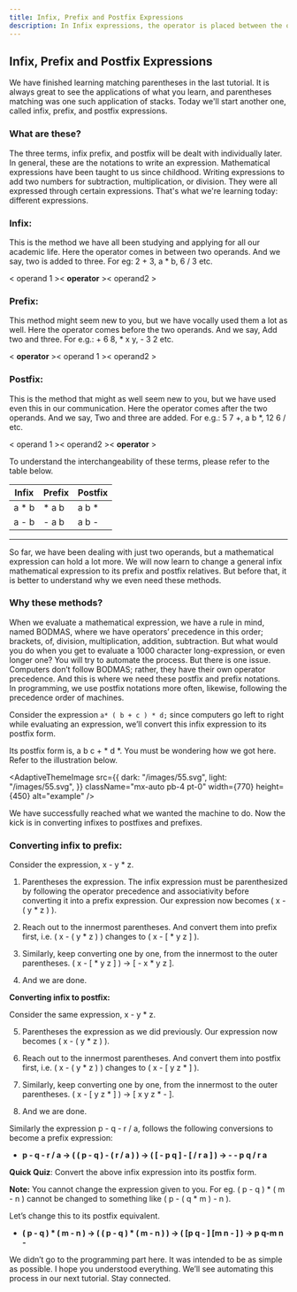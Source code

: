```yaml
---
title: Infix, Prefix and Postfix Expressions
description: In Infix expressions, the operator is placed between the operands (e.g., A + B), while in Prefix expressions, the operator precedes the operands (e.g., +AB), and in Postfix expressions, the operator follows the operands (e.g., AB+)..
---
```


## Infix, Prefix and Postfix Expressions

We have finished learning matching parentheses in the last tutorial. It is always great to see the applications of what you learn, and parentheses matching was one such application of stacks. Today we'll start another one, called infix, prefix, and postfix expressions.

### What are these?

The three terms, infix prefix, and postfix will be dealt with individually later. In general, these are the notations to write an expression. Mathematical expressions have been taught to us since childhood. Writing expressions to add two numbers for subtraction, multiplication, or division. They were all expressed through certain expressions. That's what we're learning today: different expressions.

### Infix:

This is the method we have all been studying and applying for all our academic life. Here the operator comes in between two operands. And we say, two is added to three. For eg: 2 + 3, a * b, 6 / 3 etc.

< operand 1 >< **operator** >< operand2 >

### Prefix:

This method might seem new to you, but we have vocally used them a lot as well. Here the operator comes before the two operands. And we say, Add two and three. For e.g.:  + 6 8, * x y, -  3 2 etc.

< **operator** >< operand 1 >< operand2 >

### Postfix:

This is the method that might as well seem new to you, but we have used even this in our communication. Here the operator comes after the two operands. And we say, Two and three are added. For e.g.:  5 7 +, a  b *,  12 6 / etc.

< operand 1 >< operand2 >< **operator** >

To understand the interchangeability of these terms, please refer to the table below.

| **Infix**       | **Prefix**   | **Postfix** |
|-----------------|--------------|-------------|
|    a * b        |     * a b    |      a b *  |
|    a - b        |     -  a b   |      a b -  | 
------------------------------------------------

So far, we have been dealing with just two operands, but a mathematical expression can hold a lot more. We will now learn to change a general infix mathematical expression to its prefix and postfix relatives. But before that, it is better to understand why we even need these methods.

### Why these methods?

When we evaluate a mathematical expression, we have a rule in mind, named BODMAS, where we have operators’ precedence in this order; brackets, of, division, multiplication, addition, subtraction. But what would you do when you get to evaluate a 1000 character long-expression, or even longer one? You will try to automate the process. But there is one issue. Computers don’t follow BODMAS; rather, they have their own operator precedence. And this is where we need these postfix and prefix notations. In programming, we use postfix notations more often, likewise, following the precedence order of machines. 

Consider the expression `a* ( b + c ) * d;` since computers go left to right while evaluating an expression, we’ll convert this infix expression to its postfix form.

Its postfix form is, a b c + * d *.  You must be wondering how we got here. Refer to the illustration below.

<AdaptiveThemeImage
  src={{
    dark: "/images/55.svg",
    light: "/images/55.svg",
  }}
  className="mx-auto pb-4 pt-0"
  width={770}
  height={450}
  alt="example"
/>

We have successfully reached what we wanted the machine to do. Now the kick is in converting infixes to postfixes and prefixes.

### Converting infix to prefix:

Consider the expression, x - y * z.

1. Parentheses the expression. The infix expression must be parenthesized by following the operator precedence and associativity before converting it into a prefix expression. Our expression now becomes ( x - ( y * z ) ).

2. Reach out to the innermost parentheses. And convert them into prefix first, i.e.  ( x - ( y * z ) ) changes to ( x - [ * y z ] ).

3. Similarly, keep converting one by one, from the innermost to the outer parentheses.  ( x - [ * y z ] )  → [ - x * y z ]. 

4. And we are done.

**Converting infix to postfix:**

Consider the same expression, x - y * z.

5. Parentheses the expression as we did previously. Our expression now becomes ( x - ( y * z ) ).

6. Reach out to the innermost parentheses. And convert them into postfix first, i.e.  ( x - ( y * z ) ) changes to ( x - [ y z * ] ).

7. Similarly, keep converting one by one, from the innermost to the outer parentheses.  ( x - [ y z * ] )  → [ x y z * - ]. 

8. And we are done.

Similarly the expression p - q -  r / a, follows the following conversions to become a prefix expression:
-   **p - q -  r / a  →  ( ( p - q ) -  ( r / a ) ) →  ( [ - p q ] - [ / r a ]  )  →  - - p q / r a**

**Quick Quiz**: Convert the above infix expression into its postfix form.

**Note:** You cannot change the expression given to you. For eg. ( p - q ) * ( m - n ) cannot be changed to something like ( p - ( q * m ) - n ).

Let’s change this to its postfix equivalent.

-   **( p - q ) * ( m - n ) →  ( ( p - q ) * ( m - n ) ) →  ( [p q - ] [m n - ] )  → p q-m n -**  

We didn’t go to the programming part here. It was intended to be as simple as possible. I hope you understood everything. We’ll see automating this process in our next tutorial. Stay connected.

